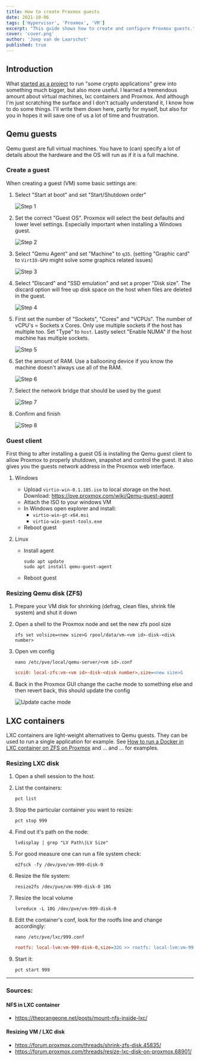 ```yaml
---
title: How to create Proxmox guests
date: 2021-10-06
tags: ['Hypervisor', 'Proxmox', 'VM']
excerpt: "This guide shows how to create and configure Proxmox guests."
cover: 'cover.png'
author: 'Joep van de Laarschot'
published: true
---
```


## Introduction

What [started as a project](https://blog.joeplaa.com/building-a-proxmox-cluster/) to run "some crypto applications" grew into something much bigger, but also more useful. I learned a tremendous amount about virtual machines, lxc containers and Proxmox. And although I'm just scratching the surface and I don't actually understand it, I know how to do some things. I'll write them down here, partly for myself, but also for you in hopes it will save one of us a lot of time and frustration.

## Qemu guests

Qemu guest are full virtual machines. You have to (can) specify a lot of details about the hardware and the OS will run as if it is a full machine.

### Create a guest

When creating a guest (VM) some basic settings are:

1. Select "Start at boot" and set "Start/Shutdown order"

    ![Step 1](create-guest1.png)

2. Set the correct "Guest OS". Proxmox will select the best defaults and lower level settings. Especially important when installing a Windows guest.

    ![Step 2](create-guest2.png)

3. Select "Qemu Agent" and set "Machine" to `q35`. (setting "Graphic card" to `VirtIO-GPU` might solve some graphics related issues)

    ![Step 3](create-guest3.png)

4. Select "Discard" and "SSD emulation" and set a proper "Disk size". The discard option will free up disk space on the host when files are deleted in the guest.

    ![Step 4](create-guest4.png)

5. First set the number of "Sockets", "Cores" and "VCPUs". The number of vCPU's = Sockets x Cores. Only use multiple sockets if the host has multiple too. Set "Type" to `host`. Lastly select "Enable NUMA" if the host machine has multiple sockets.

    ![Step 5](create-guest5.png)

6. Set the amount of RAM. Use a ballooning device if you know the machine doesn't always use all of the RAM.

    ![Step 6](create-guest6.png)

7. Select the network bridge that should be used by the guest

    ![Step 7](create-guest7.png)

8. Confirm and finish

    ![Step 8](create-guest8.png)

### Guest client

First thing to after installing a guest OS is installing the Qemu guest client to allow Proxmox to properly shutdown, snapshot and control the guest. It also gives you the guests network address in the Proxmox web interface.

1. Windows
    * Upload `virtio-win-0.1.185.iso` to local storage on the host. Download: <https://pve.proxmox.com/wiki/Qemu-guest-agent>
    * Attach the ISO to your windows VM
    * In Windows open explorer and install:
        * `virtio-win-gt-x64.msi`
        * `virtio-win-guest-tools.exe`
    * Reboot guest

2. Linux
    * Install agent

        ```shell
        sudo apt update
        sudo apt install qemu-guest-agent
        ```

    * Reboot guest

### Resizing Qemu disk (ZFS)

1. Prepare your VM disk for shrinking (defrag, clean files, shrink file system) and shut it down
2. Open a shell to the Proxmox node and set the new zfs pool size

    ```shell
    zfs set volsize=<new size>G rpool/data/vm-<vm id>-disk-<disk number>
    ```

3. Open vm config

    ```shell
    nano /etc/pve/local/qemu-server/<vm id>.conf
    ```

    ```ini
    scsi0: local-zfs:vm-<vm id>-disk-<disk number>,size=<new size>G
    ```

4. Back in the Proxmox GUI change the cache mode to something else and then revert back, this should update the config

    ![Update cache mode](update-cache-mode.png)

## LXC containers

LXC containers are light-weight alternatives to Qemu guests. They can be used to run a single application for example. See [How to run a Docker in LXC container on ZFS on Proxmox](/how-to-run-docker-in-lxc-on-zfs-on-proxmox) and ... and ... for examples.

### Resizing LXC disk

1. Open a shell session to the host.

2. List the containers:

    ```shell
    pct list
    ```

3. Stop the particular container you want to resize:

    ```shell
    pct stop 999
    ```

4. Find out it's path on the node:

    ```shell
    lvdisplay | grep "LV Path\|LV Size"
    ```

5. For good measure one can run a file system check:

    ```shell
    e2fsck -fy /dev/pve/vm-999-disk-0
    ```

6. Resize the file system:

    ```shell
    resize2fs /dev/pve/vm-999-disk-0 10G
    ```

7. Resize the local volume

    ```shell
    lvreduce -L 10G /dev/pve/vm-999-disk-0
    ```

8. Edit the container's conf, look for the rootfs line and change accordingly:

    ```shell
    nano /etc/pve/lxc/999.conf
    ```

    ```ini
    rootfs: local-lvm:vm-999-disk-0,size=32G >> rootfs: local-lvm:vm-999-disk-0,size=10G
    ```

9. Start it:

    ```shell
    pct start 999
    ```

***

<Alert type='info'>
    <h3 class='mt-1'>Sources:</h3>

#### NFS in LXC container

* <https://theorangeone.net/posts/mount-nfs-inside-lxc/>

#### Resizing VM / LXC disk

* <https://forum.proxmox.com/threads/shrink-zfs-disk.45835/>
* <https://forum.proxmox.com/threads/resize-lxc-disk-on-proxmox.68901/>

</Alert>